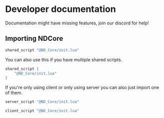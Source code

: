 
# Developer documentation
 
<Callout type="warning" emoji="⚠️">
    Documentation might have missing features, join our discord for help! <DiscordInlineShield
        href="https://discord.gg/andys-development-857672921912836116"
        src="https://discordapp.com/api/guilds/857672921912836116/widget.png?style=shield"
        alt="Andy's Development Discord server"
    />
</Callout>

## Importing NDCore
```lua copy filename="fxmanifest.lua"
shared_script "@ND_Core/init.lua"
```

You can also use this if you have multiple shared scripts.
```lua copy filename="fxmanifest.lua"
shared_script {
    "@ND_Core/init.lua"
}
```

If you're only using client or only using server you can also just import one of them.
```lua copy filename="fxmanifest.lua"
server_script "@ND_Core/init.lua"
```

```lua copy filename="fxmanifest.lua"
client_script "@ND_Core/init.lua"
```

